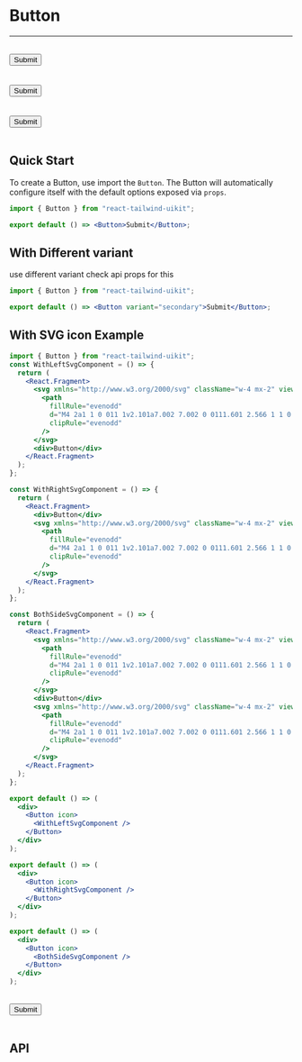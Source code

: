 
<Meta title="Docs/Components/Button" />

# Button

---

<br />
<div className="doc-story">
  <Button>Submit</Button>
</div>
<br />

<br />
<div className="doc-story">
  <Button variant="dark-outline">Submit</Button>
</div>
<br />

<br />
<div className="doc-story">
  <Button variant="danger">Submit</Button>
</div>
<br />

## Quick Start

To create a Button, use import the `Button`. The Button
will automatically configure itself with the default options exposed via `props`.

```jsx
import { Button } from "react-tailwind-uikit";

export default () => <Button>Submit</Button>;
```

## With Different variant

use different variant check api props for this

```jsx
import { Button } from "react-tailwind-uikit";

export default () => <Button variant="secondary">Submit</Button>;
```

## With SVG icon Example

```jsx
import { Button } from "react-tailwind-uikit";
const WithLeftSvgComponent = () => {
  return (
    <React.Fragment>
      <svg xmlns="http://www.w3.org/2000/svg" className="w-4 mx-2" viewBox="0 0 20 20" fill="currentColor">
        <path
          fillRule="evenodd"
          d="M4 2a1 1 0 011 1v2.101a7.002 7.002 0 0111.601 2.566 1 1 0 11-1.885.666A5.002 5.002 0 005.999 7H9a1 1 0 010 2H4a1 1 0 01-1-1V3a1 1 0 011-1zm.008 9.057a1 1 0 011.276.61A5.002 5.002 0 0014.001 13H11a1 1 0 110-2h5a1 1 0 011 1v5a1 1 0 11-2 0v-2.101a7.002 7.002 0 01-11.601-2.566 1 1 0 01.61-1.276z"
          clipRule="evenodd"
        />
      </svg>
      <div>Button</div>
    </React.Fragment>
  );
};

const WithRightSvgComponent = () => {
  return (
    <React.Fragment>
      <div>Button</div>
      <svg xmlns="http://www.w3.org/2000/svg" className="w-4 mx-2" viewBox="0 0 20 20" fill="currentColor">
        <path
          fillRule="evenodd"
          d="M4 2a1 1 0 011 1v2.101a7.002 7.002 0 0111.601 2.566 1 1 0 11-1.885.666A5.002 5.002 0 005.999 7H9a1 1 0 010 2H4a1 1 0 01-1-1V3a1 1 0 011-1zm.008 9.057a1 1 0 011.276.61A5.002 5.002 0 0014.001 13H11a1 1 0 110-2h5a1 1 0 011 1v5a1 1 0 11-2 0v-2.101a7.002 7.002 0 01-11.601-2.566 1 1 0 01.61-1.276z"
          clipRule="evenodd"
        />
      </svg>
    </React.Fragment>
  );
};

const BothSideSvgComponent = () => {
  return (
    <React.Fragment>
      <svg xmlns="http://www.w3.org/2000/svg" className="w-4 mx-2" viewBox="0 0 20 20" fill="currentColor">
        <path
          fillRule="evenodd"
          d="M4 2a1 1 0 011 1v2.101a7.002 7.002 0 0111.601 2.566 1 1 0 11-1.885.666A5.002 5.002 0 005.999 7H9a1 1 0 010 2H4a1 1 0 01-1-1V3a1 1 0 011-1zm.008 9.057a1 1 0 011.276.61A5.002 5.002 0 0014.001 13H11a1 1 0 110-2h5a1 1 0 011 1v5a1 1 0 11-2 0v-2.101a7.002 7.002 0 01-11.601-2.566 1 1 0 01.61-1.276z"
          clipRule="evenodd"
        />
      </svg>
      <div>Button</div>
      <svg xmlns="http://www.w3.org/2000/svg" className="w-4 mx-2" viewBox="0 0 20 20" fill="currentColor">
        <path
          fillRule="evenodd"
          d="M4 2a1 1 0 011 1v2.101a7.002 7.002 0 0111.601 2.566 1 1 0 11-1.885.666A5.002 5.002 0 005.999 7H9a1 1 0 010 2H4a1 1 0 01-1-1V3a1 1 0 011-1zm.008 9.057a1 1 0 011.276.61A5.002 5.002 0 0014.001 13H11a1 1 0 110-2h5a1 1 0 011 1v5a1 1 0 11-2 0v-2.101a7.002 7.002 0 01-11.601-2.566 1 1 0 01.61-1.276z"
          clipRule="evenodd"
        />
      </svg>
    </React.Fragment>
  );
};

export default () => (
  <div>
    <Button icon>
      <WithLeftSvgComponent />
    </Button>
  </div>
);

export default () => (
  <div>
    <Button icon>
      <WithRightSvgComponent />
    </Button>
  </div>
);

export default () => (
  <div>
    <Button icon>
      <BothSideSvgComponent />
    </Button>
  </div>
);
```

<br />
<div className="doc-story">
  <Button>Submit</Button>
</div>
<br />

## API

<ArgsTable of={Button} />
